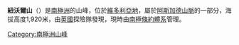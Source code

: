 {{Coord|77|30|S|162|42|E||display=title}}

'''紐沃爾山'''（{{lang-en|Mount Newall}}）是[[南極洲|南極洲]]的山峰，位於[[維多利亞地|維多利亞地]]，屬於[[阿斯加德山脈|阿斯加德山脈]]的一部分，海拔高度1,920米，由[[英國|英國]]探險隊發現，現時由[[南極條約體系|南極條約體系]]管理。

{{DEFAULTSORT:Mount Newall}}
[[Category:南極洲山峰|Category:南極洲山峰]]


{{McMurdoDryValleys-geo-stub}}